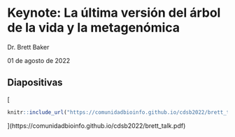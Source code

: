 # Keynote: La última versión del árbol de la vida y la metagenómica 

Dr. Brett Baker

01 de agosto de 2022

## Diapositivas

[
```r
knitr::include_url("https://comunidadbioinfo.github.io/cdsb2022/brett_talk.pdf", height = "380px")
```
](https://comunidadbioinfo.github.io/cdsb2022/brett_talk.pdf)
